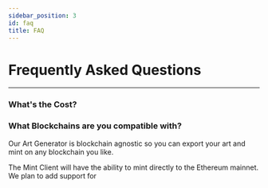 ```yaml
---
sidebar_position: 3
id: faq
title: FAQ
---
```


# Frequently Asked Questions

---

### What's the Cost?

### What Blockchains are you compatible with?

Our Art Generator is blockchain agnostic so you can export your art and mint on any blockchain you like.

The Mint Client will have the ability to mint directly to the Ethereum mainnet. We plan to add support for
